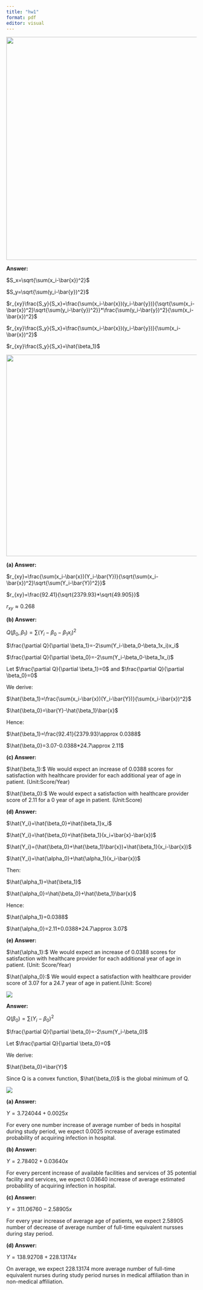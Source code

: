 ```yaml
---
title: "hw1"
format: pdf
editor: visual
---
```


![](images/4401705701342_.pic.jpg){width="591"}

**Answer:**

$S_x=\sqrt{\sum(x_i-\bar{x})^2}$

$S_y=\sqrt{\sum(y_i-\bar{y})^2}$

$r_{xy}\frac{S_y}{S_x}=\frac{\sum(x_i-\bar{x})(y_i-\bar{y})}{\sqrt{\sum(x_i-\bar{x})^2}\sqrt{\sum(y_i-\bar{y})^2}}*\frac{\sum(y_i-\bar{y})^2}{\sum(x_i-\bar{x})^2}$

$r_{xy}\frac{S_y}{S_x}=\frac{\sum(x_i-\bar{x})(y_i-\bar{y})}{\sum(x_i-\bar{x})^2}$

$r_{xy}\frac{S_y}{S_x}=\hat{\beta_1}$

![](images/4411705701344_.pic.jpg){width="534"}

**(a) Answer:**

$r_{xy}=\frac{\sum(x_i-\bar{x})(Y_i-\bar{Y})}{\sqrt{\sum(x_i-\bar{x})^2}\sqrt{\sum(Y_i-\bar{Y})^2}}$

$r_{xy}=\frac{92.41}{\sqrt{2379.93}*\sqrt{49.905}}$

$r_{xy}\approx 0.268$

**(b) Answer:**

$Q(\beta_0,\beta_1)=\sum(Y_i-\beta_0-\beta_1x_i)^2$

$\frac{\partial Q}{\partial \beta_1}=-2\sum(Y_i-\beta_0-\beta_1x_i)x_i$

$\frac{\partial Q}{\partial \beta_0}=-2\sum(Y_i-\beta_0-\beta_1x_i)$

Let $\frac{\partial Q}{\partial \beta_1}=0$ and $\frac{\partial Q}{\partial \beta_0}=0$

We derive:

$\hat{\beta_1}=\frac{\sum(x_i-\bar{x})(Y_i-\bar{Y})}{\sum(x_i-\bar{x})^2}$

$\hat{\beta_0}=\bar{Y}-\hat{\beta_1}\bar{x}$

Hence:

$\hat{\beta_1}=\frac{92.41}{2379.93}\approx 0.0388$

$\hat{\beta_0}=3.07-0.0388*24.7\approx 2.11$

**(c) Answer:**

$\hat{\beta_1}:$ We would expect an increase of 0.0388 scores for satisfaction with healthcare provider for each additional year of age in patient. (Unit:Score/Year)

$\hat{\beta_0}:$ We would expect a satisfaction with healthcare provider score of 2.11 for a 0 year of age in patient. (Unit:Score)

**(d) Answer:**

$\hat{Y_i}=\hat{\beta_0}+\hat{\beta_1}x_i$

$\hat{Y_i}=\hat{\beta_0}+\hat{\beta_1}(x_i+\bar{x}-\bar{x})$

$\hat{Y_i}=(\hat{\beta_0}+\hat{\beta_1}\bar{x})+\hat{\beta_1}(x_i-\bar{x})$

$\hat{Y_i}=\hat{\alpha_0}+\hat{\alpha_1}(x_i-\bar{x})$

Then:

$\hat{\alpha_1}=\hat{\beta_1}$

$\hat{\alpha_0}=\hat{\beta_0}+\hat{\beta_1}\bar{x}$

Hence:

$\hat{\alpha_1}=0.0388$

$\hat{\alpha_0}=2.11+0.0388*24.7\approx 3.07$

**(e) Answer:**

$\hat{\alpha_1}:$ We would expect an increase of 0.0388 scores for satisfaction with healthcare provider for each additional year of age in patient. (Unit: Score/Year)

$\hat{\alpha_0}:$ We would expect a satisfaction with healthcare provider score of 3.07 for a 24.7 year of age in patient.(Unit: Score)

![](images/4421705701346_.pic_hd.jpg)

**Answer:**

$Q(\beta_0)=\sum(Y_i-\beta_0)^2$

$\frac{\partial Q}{\partial \beta_0}=-2\sum(Y_i-\beta_0)$

Let $\frac{\partial Q}{\partial \beta_0}=0$

We derive:

$\hat{\beta_0}=\bar{Y}$

Since Q is a convex function, $\hat{\beta_0}$ is the global minimum of Q.

![](images/4431705701369_.pic.jpg)

**(a) Answer:**

$Y=3.724044+0.0025x$

For every one number increase of average number of beds in hospital during study period, we expect 0.0025 increase of average estimated probability of acquiring infection in hospital.

**(b) Answer:**

$Y=2.78402+0.03640x$

For every percent increase of available facilities and services of 35 potential facility and services, we expect 0.03640 increase of average estimated probability of acquiring infection in hospital.

**(c) Answer:**

$Y=311.06760-2.58905x$

For every year increase of average age of patients, we expect 2.58905 number of decrease of average number of full-time equivalent nursses during stay period.

**(d) Answer:**

$Y=138.92708+228.13174x$

On average, we expect 228.13174 more average number of full-time equivalent nurses during study period nurses in medical affiliation than in non-medical affiliation.
